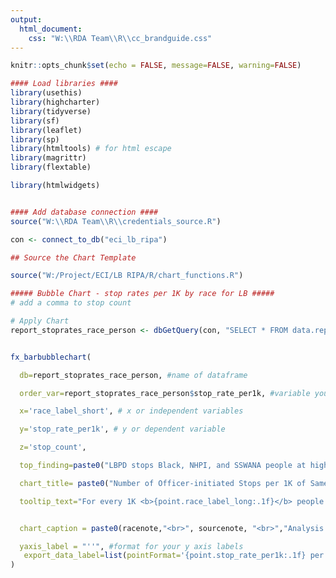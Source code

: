 ```yaml
---
output:
  html_document:
    css: "W:\\RDA Team\\R\\cc_brandguide.css"
---
```


<link href="https://fonts.googleapis.com/css2?family=Inter:wght@100;200;300;400;500;600;700;800;900&display=swap" rel="stylesheet">

```r
knitr::opts_chunk$set(echo = FALSE, message=FALSE, warning=FALSE)

#### Load libraries ####
library(usethis)
library(highcharter)
library(tidyverse)
library(sf)
library(leaflet)
library(sp)
library(htmltools) # for html escape
library(magrittr)
library(flextable)

library(htmlwidgets)


#### Add database connection ####
source("W:\\RDA Team\\R\\credentials_source.R")

con <- connect_to_db("eci_lb_ripa")

## Source the Chart Template

source("W:/Project/ECI/LB RIPA/R/chart_functions.R")
```

```r
##### Bubble Chart - stop rates per 1K by race for LB #####
# add a comma to stop count

# Apply Chart
report_stoprates_race_person <- dbGetQuery(con, "SELECT * FROM data.report_stoprates_race_person")  %>%filter(race!="total")


fx_barbubblechart(

  db=report_stoprates_race_person, #name of dataframe

  order_var=report_stoprates_race_person$stop_rate_per1k, #variable you're sorting by

  x='race_label_short', # x or independent variables

  y='stop_rate_per1k', # y or dependent variable

  z='stop_count',

  top_finding=paste0("LBPD stops Black, NHPI, and SSWANA people at higher rates than other community members."), # this is the top finding from the chart that gets used like a title

  chart_title= paste0("Number of Officer-initiated Stops per 1K of Same Population by Race and Ethnicity"), # this is the more standard chart title that gets used as a subtitle

  tooltip_text="For every 1K <b>{point.race_label_long:.1f}</b> people in Long Beach, LBPD stopped <b>{point.stop_rate_per1k:.1f}</b> people perceived as <b>{point.race_label_long:.1f}</b>, a total of <b>{point.stop_count:,0f}</b> people.", # customize your tooltip as a statement, calling out rate and count


  chart_caption = paste0(racenote,"<br>", sourcenote, "<br>","Analysis for all officer-initiated stops.","<br><br>"), # if necessary add a method note between the racenote and sourcenote with a line break, use racenote if graph includes data by race, and always use sourcenote. Each of these are standard objects across all charts

  yaxis_label = "''", #format for your y axis labels
   export_data_label=list(pointFormat='{point.stop_rate_per1k:.1f} per 1K')
)
```